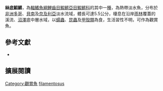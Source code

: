 {{Speciesbox 
| genus = Fundulopanchax
| species = filamentosus
| status = NT
| status_system = IUCN3.1
| authority = [[Meinken|Meinken]], 1933
| synonyms = *''Aphyosemion filamentosum, Meinken, 1933''
*''Nothobranchius amsingki, Ahl, 1928''
*''Aphyosemion amsingki, Ahl, 1928''
*''Nothobranchius amsinghi, Ahl, 1928''
}}
'''絲底鰕鱂'''，為[[輻鰭魚綱|輻鰭魚綱]][[鯉齒目|鯉齒目]][[鰕鱂亞目|鰕鱂亞目]][[鰕鱂科|鰕鱂科]]的其中一[[種|種]]，為熱帶淡水魚，分布於[[非洲|非洲]][[多哥|多哥]]、[[貝南|貝南]]及[[奈及利亞|奈及利亞]]淡水流域，體長可達5.5公分，棲息在沿岸[[雨林|雨林]]覆蓋的溪流、[[沼澤|沼澤]]底中層水域，以[[蠕蟲|蠕蟲]]、[[昆蟲|昆蟲]]及[[甲殼類|甲殼類]]為食，生活習性不明，可作為觀賞魚。
== 參考文獻 ==
*{{FishBase_species|genus=Fundulopanchax|species=filamentosus|year=2014|month=7}}

== 擴展閱讀 ==
{{refbegin}}
{{wikispecies-inline|Fundulopanchax filamentosus|絲底鰕鱂}}
{{refend}}
{{Taxonbar|from=Q3759470}}

[[Category:觀賞魚|Category:觀賞魚]]
[[Category:底鰕鱂屬|filamentosus]]


{{魚類小作品}}